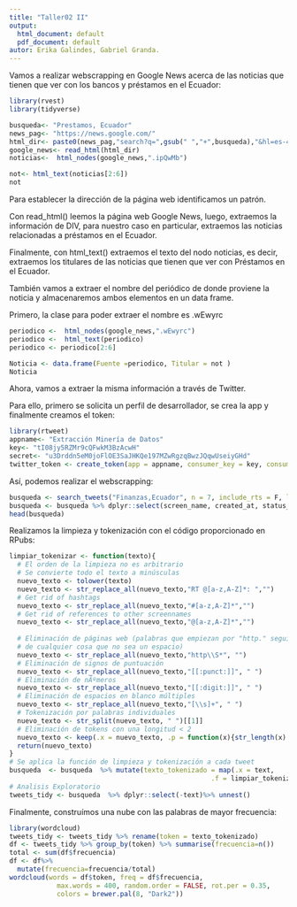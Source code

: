 ---
title: "Taller02 II"
output:
  html_document: default
  pdf_document: default
autor: Erika Galindes, Gabriel Granda.
---

Vamos a realizar webscrapping en Google News acerca de las noticias que tienen que ver con los bancos y préstamos en el Ecuador: 

```{r,echo=FALSE}
library(rvest)
library(tidyverse)
```

```{r}
busqueda<- "Prestamos, Ecuador"
news_pag<- "https://news.google.com/"
html_dir<- paste0(news_pag,"search?q=",gsub(" ","+",busqueda),"&hl=es-419&gl=US&ceid=US:es-419")
google_news<- read_html(html_dir)
noticias<-  html_nodes(google_news,".ipQwMb")

not<- html_text(noticias[2:6])
not

```
Para establecer la dirección de la página web identificamos un patrón. 

Con read_html() leemos la página web Google News, luego, extraemos la información de DIV, para nuestro caso en particular, extraemos las noticias relacionadas a préstamos en el Ecuador. 

Finalmente, con html_text() extraemos el texto del nodo noticias, es decir, extraemos los titulares de las noticias que tienen que ver con Préstamos en el Ecuador. 

También vamos a extraer el nombre del periódico de donde proviene la noticia y almacenaremos ambos elementos en un data frame. 

Primero, la clase para poder extraer el nombre es .wEwyrc

```{r}
periodico <-  html_nodes(google_news,".wEwyrc") 
periodico <-  html_text(periodico)
periodico <- periodico[2:6]

Noticia <- data.frame(Fuente =periodico, Titular = not )
Noticia

```

Ahora, vamos a extraer la misma información a través de Twitter. 

Para ello, primero se solicita un perfil de desarrollador, se crea la app y finalmente creamos el token: 

```{r,echo=FALSE}
library(rtweet)
appname<- "Extracción Minería de Datos"
key<- "tI08jy5RZMr9cQFwkM3BzAcwH"
secret<- "u3Drddn5eM0joFlOE3SaJHKQe197MZwRgzqBwzJQqwUseiyGHd"
twitter_token <- create_token(app = appname, consumer_key = key, consumer_secret = secret)

```
Así, podemos realizar el webscrapping: 


```{r}
busqueda <- search_tweets("Finanzas,Ecuador", n = 7, include_rts = F, lang="es", token = twitter_token, place_country="EC")
busqueda <- busqueda %>% dplyr::select(screen_name, created_at, status_id, text)
head(busqueda)
```

Realizamos la limpieza y tokenización con el código proporcionado en RPubs: 

```{r}

limpiar_tokenizar <- function(texto){
  # El orden de la limpieza no es arbitrario
  # Se convierte todo el texto a minúsculas
  nuevo_texto <- tolower(texto)
  nuevo_texto <- str_replace_all(nuevo_texto,"RT @[a-z,A-Z]*: ","")
  # Get rid of hashtags
  nuevo_texto <- str_replace_all(nuevo_texto,"#[a-z,A-Z]*","")
  # Get rid of references to other screennames
  nuevo_texto <- str_replace_all(nuevo_texto,"@[a-z,A-Z]*","")  
  
  # Eliminación de páginas web (palabras que empiezan por "http." seguidas 
  # de cualquier cosa que no sea un espacio)
  nuevo_texto <- str_replace_all(nuevo_texto,"http\\S*", "")
  # Eliminación de signos de puntuación
  nuevo_texto <- str_replace_all(nuevo_texto,"[[:punct:]]", " ")
  # Eliminación de nÃºmeros
  nuevo_texto <- str_replace_all(nuevo_texto,"[[:digit:]]", " ")
  # Eliminación de espacios en blanco múltiples
  nuevo_texto <- str_replace_all(nuevo_texto,"[\\s]+", " ")
  # Tokenización por palabras individuales
  nuevo_texto <- str_split(nuevo_texto, " ")[[1]]
  # Eliminación de tokens con una longitud < 2
  nuevo_texto <- keep(.x = nuevo_texto, .p = function(x){str_length(x) > 1})
  return(nuevo_texto)
}
# Se aplica la función de limpieza y tokenización a cada tweet
busqueda  <- busqueda  %>% mutate(texto_tokenizado = map(.x = text,
                                                   .f = limpiar_tokenizar))
# Analisis Exploratorio
tweets_tidy <- busqueda  %>% dplyr::select(-text)%>% unnest()

```

Finalmente, construímos una nube con las palabras de mayor frecuencia: 

```{r}
library(wordcloud)
tweets_tidy <- tweets_tidy %>% rename(token = texto_tokenizado)
df <- tweets_tidy %>% group_by(token) %>% summarise(frecuencia=n())
total <- sum(df$frecuencia)
df <- df%>% 
  mutate(frecuencia=frecuencia/total)
wordcloud(words = df$token, freq = df$frecuencia,
            max.words = 400, random.order = FALSE, rot.per = 0.35,
            colors = brewer.pal(8, "Dark2"))
```
